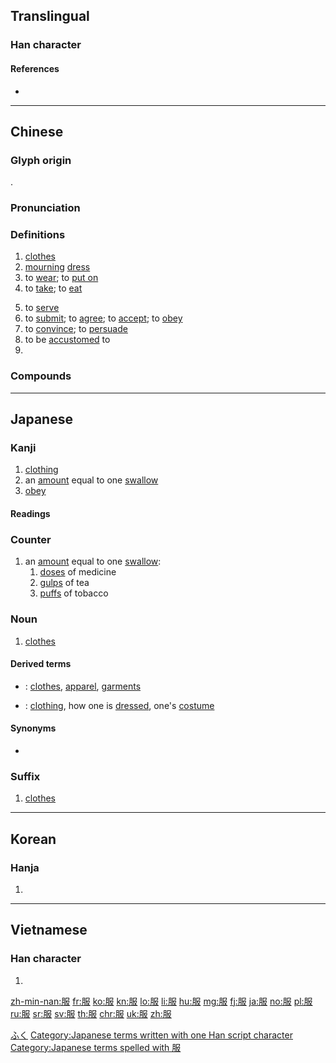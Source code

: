 ==Translingual==
{{stroke order}}

===Han character===
{{Han char|rn=74|rad=月|as=04|sn=8|four=77247|canj=BSLE|ids=⿰月𠬝}}

====References====
* {{Han ref|kx=0505.020|dkj=14345|dj=0883.140|hdz=32053.070|uh=670D|ud=26381|bh=AA41|bd=43585}}

----

==Chinese==
{{zh-forms|alt=𦨈}}

===Glyph origin===
{{Han etyl}}
{{Han compound|⺼|𠬝|ls=psc|t2=to subdue|c1=s|c2=p}}.

===Pronunciation===
{{zh-pron
|m=fú,fù
|m_note=fú - usual pronunciation; fù - only in the sense “dose”
|c=fuk6
|h=pfs=fu̍k
|md=hŭk/hŏk
|md_note=hŭk - literary; hŏk - vernacular (“dose”)
|mn=ho̍k
|w=5voq
|mc=y
|oc=y
|cat=n,v,cls
}}

===Definitions===
{{zh-hanzi}}

# [[clothes]]
# [[mourning]] [[dress]]
# to [[wear]]; to [[put on]]
# to [[take]]; to [[eat]]
#: {{zh-x|服藥|to '''take''' medicine}}
# to [[serve]]
# to [[submit]]; to [[agree]]; to [[accept]]; to [[obey]]
# to [[convince]]; to [[persuade]]
# to be [[accustomed]] to
# {{zh-classifier|[[dose]]s for [[TCM]] [[regimen]]s}}

===Compounds===
{{zh-der|大禮服|巾服|亂頭粗服|夏服|偉服|工業服務|心服口服|布草衣服|命服|常服|微服私行|征服者|不服輸|厭服|不服燒埋|內服|吃不服|上線服務|微服|佩服|品服|制服|凶服|大學服|中服|公服|吉服|心服|悅服|愧服|威服|征服|就業服務|初服|制服警察|孝服|九服|喜服|伯服|侯服|心悅誠服|弓調馬服|學士服|奇裝異服|以力服人|平服|常禮服|帖服|協服|反初服|冠服|以理服人|不服氣|不服水土|不舒服|信服|官服|口服|嗣服|嘆服|工作服|勞動服務|上服|反服|售後服務|和服|壓服|不服|心服情願|夷服|感服|功服|外出服|卉服|克服|下服|屈服|元服|喪服|冕服|引服|叫醒服務|口服疫苗|不服老|五服|南服|侯服玉食|吞服|內服藥|以德服人|便服|服裝設計|服刑|服內生子|服田|戎服|無服之殤|白服|服事|懷服|服務證|服氣餐霞|服務業|服水土|服帖|服義|服匿|服喪|服章|服馬|服軟|服舍|欽服|方巾闊服|歸服|服氣|改服|拳拳服膺|異服|服硬|服用|懾服|服翼|服務生|服中|滿服|祭服|服務社|服餌|服務連鎖|爵服|服法|服裝|燕尾服|持服|推服|服服貼貼|成除服|撥接服務|服役|服降|憚服|服勤|服低做小|朝服|拜服|服從|拱服|服貼|服露餐霞|沖服|折服|禮服|甘服|服辯|服藥|盛服|社會服務|服務|服馭|淡妝素服|服毒|服善|服膺|敬服|春服|服低捋|服具|服式|空服員|服習|服御|白龍魚服|服秩|校服|服氣吞露|服滿|服孝|服色|畏服|服兵役|洋服|社區服務|濃妝豔服|玄服|服妖|服闋|期服|服制|無服之喪|有服|服除|服務員|服務臺|晚禮服|水土不服|沖服劑|擒服|燕服|法服|服物|服輿|服輸|服務處|服務站|款服|楚服|服務規程|歎服|服官|服飾|服食|服賈|服罪|服冕乘軒|服侍|有服之親|成服|白龍微服|收服|綏服|野服|順服|緇服|馬后練服|褻服|絕不屈服|說服力|調服|輿服|萁服|買服|起服|鞬服|被服|說服|藩服|驚服|魚服|負固不服|輸服甘結|組合服裝|首服|鶉服|驥服鹽車|除服|馴服|震服|象服|降服|粗服亂頭|臣服|章服|素服|衣服|麤服亂頭|車服|袍服|補服|緦麻服|舒服|荒服|賓服|軍服|買服錢|讋服|胡服|要服|袞服|西服|蒲服|艾服}}

----

==Japanese==

===Kanji===
{{ja-kanji|grade=3|rs=月04}}

# [[clothing]]
# an [[amount]] equal to one [[swallow]] {{qualifier|act of swallowing}}
# [[obey]]

====Readings====
{{ja-readings
|goon=[[ぶ]] (bu) {{non-joyo-reading}}, [[ぶく]] (buku) {{non-joyo-reading}}
|kanon=[[ふう]] (fū) {{non-joyo-reading}}, [[ふく]] (fuku)
|kun=[[まつらう]] ([[服う]], matsurau) {{non-joyo-reading}}, [[まつろう]] ([[服う]], matsurou) {{non-joyo-reading}}
|nanori=[[はつ]] (hatsu), [[はら]] (hara)
}}

===Counter===
{{ja-pos|counter|ふく}}

# an [[amount]] equal to one [[swallow]]:
## [[dose]]s of medicine
## [[gulp]]s of tea
## [[puff]]s of tobacco

===Noun===
{{ja-noun|ふく}}

# [[clothes]]

====Derived terms====
{{der-top}}
* {{ja-r|衣服|いふく}}: [[clothes]], [[apparel]], [[garments]]
* {{ja-r|服装|ふくそう}}: [[clothing]], how one is [[dressed]], one's [[costume]]
{{der-bottom}}

====Synonyms====
* {{sense|clothing}} {{ja-r|衣類|いるい}}

===Suffix===
{{ja-pos|suffix|ふく}}

# [[clothes]]

[[Category:Japanese basic words|ふく]]
[[Category:Japanese terms written with one Han script character]]
[[Category:Japanese terms spelled with 服]]

----

==Korean==

===Hanja===
{{ko-hanja|hangeul=[[복]]|eumhun=|rv=bok|mr=pok|y=pok}}

# {{defn|lang=ko|sort=月04}}

----

==Vietnamese==

===Han character===
{{vi-hantu|[[phục]]|rs=月04}}

# {{defn|lang=vi|sort=月04}}

[[zh-min-nan:服]]
[[fr:服]]
[[ko:服]]
[[kn:服]]
[[lo:服]]
[[li:服]]
[[hu:服]]
[[mg:服]]
[[fj:服]]
[[ja:服]]
[[no:服]]
[[pl:服]]
[[ru:服]]
[[sr:服]]
[[sv:服]]
[[th:服]]
[[chr:服]]
[[uk:服]]
[[zh:服]]